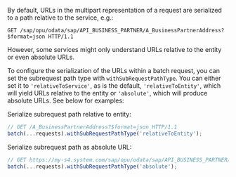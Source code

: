 By default, URLs in the multipart representation of a request are serialized to a path relative to the service, e.g.:

```
GET /sap/opu/odata/sap/API_BUSINESS_PARTNER/A_BusinessPartnerAddress?$format=json HTTP/1.1
```

However, some services might only understand URLs relative to the entity or even absolute URLs.

To configure the serialization of the URLs within a batch request, you can set the subrequest path type with `withSubRequestPathType`.
You can either set it to `'relativeToService'`, as is the default, `'relativeToEntity'`, which will yield URLs relative to the entity or `'absolute'`, which will produce absolute URLs.
See below for examples:

Serialize subrequest path relative to entity:

```ts
// GET /A_BusinessPartnerAddress?$format=json HTTP/1.1
batch(...requests).withSubRequestPathType('relativeToEntity');
```

Serialize subrequest path as absolute URL:

```ts
// GET https://my-s4.system.com/sap/opu/odata/sap/API_BUSINESS_PARTNER/A_BusinessPartnerAddress?$format=json HTTP/1.1
batch(...requests).withSubRequestPathType('absolute');
```
